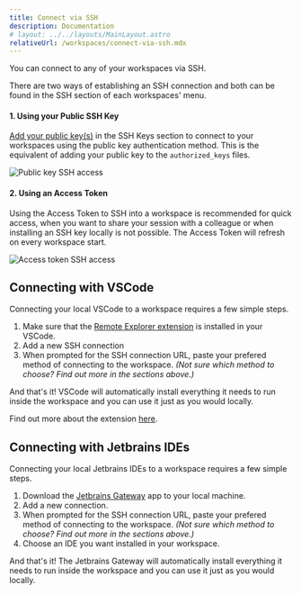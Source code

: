 ```yaml
---
title: Connect via SSH
description: Documentation
# layout: ../../layouts/MainLayout.astro
relativeUrl: /workspaces/connect-via-ssh.mdx
---
```


You can connect to any of your workspaces via SSH.

There are two ways of establishing an SSH connection and both can be found in the SSH section of each workspaces' menu.

#### 1. Using your Public SSH Key

[Add your public key(s)](/configuration/ssh-keys) in the SSH Keys section to connect to your workspaces using the public key authentication method. This is the equivalent of adding your public key to the `authorized_keys` files.

![Public key SSH access](/src/assets/img/workspaces/ssh-public-key.png)

#### 2. Using an Access Token

Using the Access Token to SSH into a workspace is recommended for quick access, when you want to share your session with a colleague or when installing an SSH key locally is not possible. The Access Token will refresh on every workspace start.

![Access token SSH access](/src/assets/img/workspaces/ssh-access-token.png)

## Connecting with VSCode

Connecting your local VSCode to a workspace requires a few simple steps.

1. Make sure that the [Remote Explorer extension](https://marketplace.visualstudio.com/items?itemName=ms-vscode.remote-explorer) is installed in your VSCode.
2. Add a new SSH connection
3. When prompted for the SSH connection URL, paste your prefered method of connecting to the workspace. _(Not sure which method to choose? Find out more in the sections above.)_

And that's it! VSCode will automatically install everything it needs to run inside the workspace and you can use it just as you would locally.

Find out more about the extension [here](https://code.visualstudio.com/docs/remote/ssh).

## Connecting with Jetbrains IDEs

Connecting your local Jetbrains IDEs to a workspace requires a few simple steps.

1. Download the [Jetbrains Gateway](https://www.jetbrains.com/remote-development/gateway/) app to your local machine.
2. Add a new connection.
3. When prompted for the SSH connection URL, paste your prefered method of connecting to the workspace. _(Not sure which method to choose? Find out more in the sections above.)_
4. Choose an IDE you want installed in your workspace.

And that's it! The Jetbrains Gateway will automatically install everything it needs to run inside the workspace and you can use it just as you would locally.
